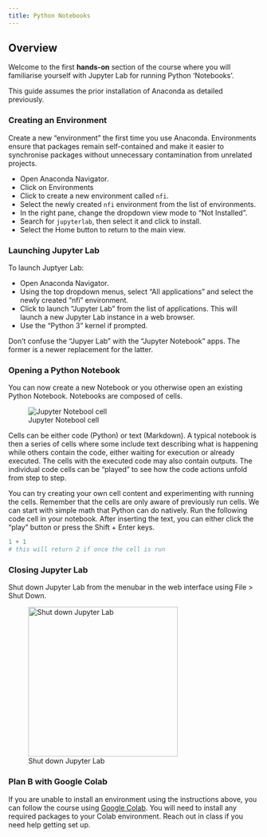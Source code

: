 ```yaml
---
title: Python Notebooks
---
```


## Overview

Welcome to the first **hands-on** section of the course where you will familiarise yourself with Jupyter Lab for running Python 'Notebooks'.

This guide assumes the prior installation of Anaconda as detailed previously.

### Creating an Environment

Create a new "environment" the first time you use Anaconda. Environments ensure that packages remain self-contained and make it easier to synchronise packages without unnecessary contamination from unrelated projects.

- Open Anaconda Navigator.
- Click on Environments
- Click to create a new environment called `nfi`.
- Select the newly created `nfi` environment from the list of environments.
- In the right pane, change the dropdown view mode to "Not Installed".
- Search for `jupyterlab`, then select it and click to install.
- Select the Home button to return to the main view.

### Launching Jupyter Lab

To launch Juptyer Lab:

- Open Anaconda Navigator.
- Using the top dropdown menus, select "All applications" and select the newly created "nfi" environment.
- Click to launch "Jupyter Lab" from the list of applications. This will launch a new Jupyter Lab instance in a web browser.
- Use the "Python 3" kernel if prompted.

::: {.callout-tip}
Don't confuse the "Jupyer Lab" with the "Jupyter Notebook" apps. The former is a newer replacement for the latter.
:::

### Opening a Python Notebook

You can now create a new Notebook or you otherwise open an existing Python Notebook. Notebooks are composed of cells.

![Jupyter Notebool cell](../assets/jupyter-cell.png)

Cells can be either code (Python) or text (Markdown). A typical notebook is then a series of cells where some include text describing what is happening while others contain the code, either waiting for execution or already executed. The cells with the executed code may also contain outputs. The individual code cells can be "played" to see how the code actions unfold from step to step.

You can try creating your own cell content and experimenting with running the cells. Remember that the cells are only aware of previously run cells. We can start with simple math that Python can do natively. Run the following code cell in your notebook. After inserting the text, you can either click the “play” button or press the <span class="keystroke">Shift</span> + <span class="keystroke">Enter</span> keys.

```python
1 + 1
# this will return 2 if once the cell is run
```

### Closing Jupyter Lab

Shut down Jupyter Lab from the menubar in the web interface using [File]{.keystroke} > [Shut Down]{.keystroke}.

![Shut down Jupyter Lab](../assets/jupyter-shut-down.png){width=300}

### Plan B with Google Colab

If you are unable to install an environment using the instructions above, you can follow the course using [Google Colab](https://colab.research.google.com). You will need to install any required packages to your Colab environment. Reach out in class if you need help getting set up.
